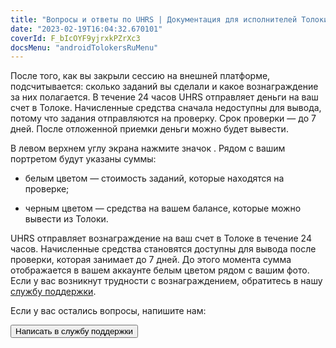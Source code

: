 ```yaml
---
title: "Вопросы и ответы по UHRS | Документация для исполнителей Толоки"
date: "2023-02-19T16:04:32.670101"
coverId: F_bIcOYF9yjrxkPZrXc3
docsMenu: "androidTolokersRuMenu"
---
```



<RuUHRSContent/>

<Cut title="Когда будут оплачены задания?">

После того, как вы закрыли сессию на внешней платформе, подсчитывается: сколько заданий вы сделали и какое вознаграждение за них полагается. В течение 24 часов UHRS отправляет деньги на ваш счет в Толоке. Начисленные средства сначала недоступны для вывода, потому что задания отправляются на проверку. Срок проверки — до 7 дней. После отложенной приемки деньги можно будет вывести.

В левом верхнем углу экрана нажмите значок <img src="https://tlkfrontprod.azureedge.net/portal-production/static/uploaded/images/1677847612879/1677847612879_original_svg.svg" alt="" />. Рядом с вашим портретом будут указаны суммы:

- белым цветом — стоимость заданий, которые находятся на проверке;

- черным цветом — средства на вашем балансе, которые можно вывести из Толоки.

</Cut>

<Cut title="Я не получил оплату за задание. Почему?">

UHRS отправляет вознаграждение на ваш счет в Толоке в течение 24 часов. Начисленные средства становятся доступны для вывода после проверки, которая занимает до 7 дней. До этого момента сумма отображается в вашем аккаунте белым цветом рядом с вашим фото. Если у вас возникнут трудности с вознаграждением, обратитесь в нашу [службу поддержки](../troubleshooting/support?form-source=uhrs-faq#contact).

</Cut>

Если у вас остались вопросы, напишите нам:

<Button themeColor="light" view="default" size="l" type="link" url="../troubleshooting/support?form-source=uhrs-faq#contact">Написать в службу поддержки</Button>
